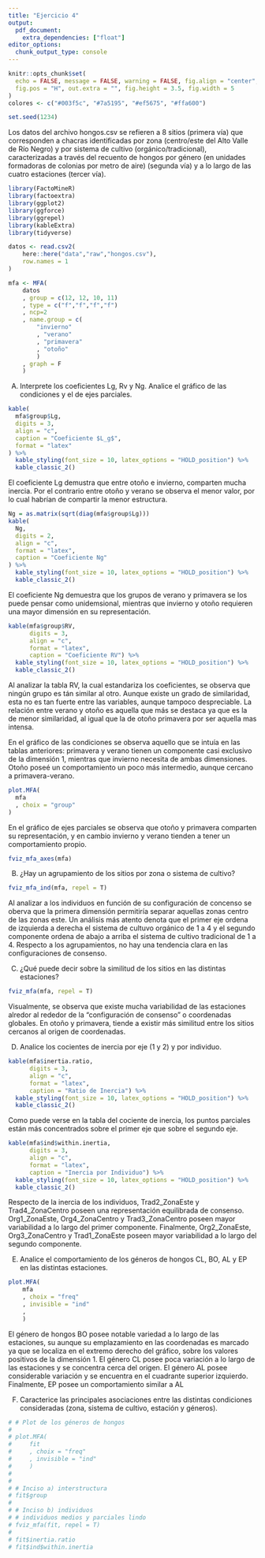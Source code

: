 ```yaml
---
title: "Ejercicio 4"
output: 
  pdf_document:
    extra_dependencies: ["float"]
editor_options: 
  chunk_output_type: console
---
```


```r
knitr::opts_chunk$set(
  echo = FALSE, message = FALSE, warning = FALSE, fig.align = "center",
  fig.pos = "H", out.extra = "", fig.height = 3.5, fig.width = 5
)
colores <- c("#003f5c", "#7a5195", "#ef5675", "#ffa600")

set.seed(1234)

```

Los datos del archivo hongos.csv se refieren a 8 sitios (primera vía) que 
corresponden a chacras identificadas por zona (centro/este del Alto Valle de 
Río Negro) y por sistema de cultivo (orgánico/tradicional), caracterizadas a 
través del recuento de hongos por género (en unidades formadoras de colonias 
por metro de aire) (segunda vía) y a lo largo de las cuatro estaciones 
(tercer vía).



```r
library(FactoMineR)
library(factoextra)
library(ggplot2)
library(ggforce)
library(ggrepel)
library(kableExtra)
library(tidyverse)
```

```r
datos <- read.csv2(
    here::here("data","raw","hongos.csv"),
    row.names = 1
)
```

```r
mfa <- MFA(
    datos
    , group = c(12, 12, 10, 11)
    , type = c("f","f","f","f")
    , ncp=2
    , name.group = c(
        "invierno"
        , "verano"
        , "primavera"
        , "otoño"
        )
    , graph = F
    )
```



A) Interprete los coeficientes Lg, Rv y Ng. Analice el gráfico de las 
condiciones y el de ejes parciales.


```r

kable(
  mfa$group$Lg,
  digits = 3,
  align = "c",
  caption = "Coeficiente $L_g$",
  format = "latex"
) %>%
  kable_styling(font_size = 10, latex_options = "HOLD_position") %>%
  kable_classic_2()

```

El coeficiente Lg demustra que entre otoño e invierno, comparten mucha inercia. 
Por el contrario entre otoño y verano se observa el menor valor, por lo cual 
habrían de compartir la menor estructura. 

```r
Ng = as.matrix(sqrt(diag(mfa$group$Lg)))
kable(
  Ng,
  digits = 2,
  align = "c",
  format = "latex",
  caption = "Coeficiente Ng"
) %>%
  kable_styling(font_size = 10, latex_options = "HOLD_position") %>%
  kable_classic_2()

```

El coeficiente Ng demuestra que los grupos de verano y primavera se los puede 
pensar como unidemsional, mientras que invierno y otoño requieren una mayor 
dimensión en su representación.


```r

kable(mfa$group$RV,
      digits = 3,
      align = "c",
      format = "latex",
      caption = "Coeficiente RV") %>%
  kable_styling(font_size = 10, latex_options = "HOLD_position") %>%
  kable_classic_2()

```

Al analizar la tabla RV, la cual estandariza los coeficientes, se observa que 
ningún grupo es tán similar al otro. Aunque existe un grado de similaridad, 
esta no es tan fuerte entre las variables, aunque tampoco despreciable. La 
relación entre verano y otoño es aquella que más se destaca ya que es la de 
menor similaridad, al igual que la de otoño primavera por ser aquella mas 
intensa.


En el gráfico de las condiciones se observa aquello que se intuía en las tablas 
anteriores: primavera y verano tienen un componente casi exclusivo de la 
dimensión 1, mientras que invierno necesita de ambas dimensiones. Otoño poseé 
un comportamiento un poco más intermedio, aunque cercano a primavera-verano.

```r
plot.MFA(
  mfa
  , choix = "group"
)
```

En el gráfico de ejes parciales se observa que otoño y primavera comparten su 
representación, y en cambio invierno y verano tienden a tener un comportamiento 
propio.

```r
fviz_mfa_axes(mfa)
```


B) ¿Hay un agrupamiento de los sitios por zona o sistema de cultivo?

```r

fviz_mfa_ind(mfa, repel = T)
```

Al analizar a los individuos en función de su configuración de concenso se 
oberva que la primera dimensión permitiría separar aquellas zonas centro de las 
zonas este. Un análisis más atento denota que el primer eje ordena de izquierda 
a derecha el sistema de cultuvo orgánico de 1 a 4 y el segundo componente ordena
de abajo a arriba el sistema de cultivo tradicional de 1 a 4. Respecto a los
agrupamientos, no hay una tendencia clara en las configuraciones de consenso.


C) ¿Qué puede decir sobre la similitud de los sitios en las distintas estaciones?

```r

fviz_mfa(mfa, repel = T)
```

Visualmente, se observa que existe mucha variabilidad de las estaciones alredor 
al rededor de la "configuración de consenso" o coordenadas globales. En otoño y
primavera, tiende a existir más similitud entre los sitios cercanos al origen de
coordenadas.

D) Analice los cocientes de inercia por eje (1 y 2) y por individuo.

```r
kable(mfa$inertia.ratio,
      digits = 3,
      align = "c",
      format = "latex",
      caption = "Ratio de Inercia") %>%
  kable_styling(font_size = 10, latex_options = "HOLD_position") %>%
  kable_classic_2()
```

Como puede verse en la tabla del cociente de inercia, los puntos parciales están
más concentrados sobre el primer eje que sobre el segundo eje.

```r
kable(mfa$ind$within.inertia,
      digits = 3,
      align = "c",
      format = "latex",
      caption = "Inercia por Individuo") %>%
  kable_styling(font_size = 10, latex_options = "HOLD_position") %>%
  kable_classic_2()
```

Respecto de la inercia de los individuos, Trad2_ZonaEste y Trad4_ZonaCentro poseen una representación equilibrada de consenso. Org1_ZonaEste, Org4_ZonaCentro y Trad3_ZonaCentro poseen mayor variabilidad a lo largo del primer componente. Finalmente, Org2_ZonaEste, Org3_ZonaCentro y Trad1_ZonaEste poseen mayor variabilidad a lo largo del segundo componente.

E) Analice el comportamiento de los géneros de hongos CL, BO, AL y EP en las 
distintas estaciones.

```r
plot.MFA(
    mfa
    , choix = "freq"
    , invisible = "ind"
    , 
    )
```

El género de hongos BO posee notable variedad a lo largo de las estaciones, su 
aunque su emplazamiento en las coordenadas es marcado ya que se localiza en el
extremo derecho del gráfico, sobre los valores  positivos de la dimensión 1. 
El género CL posee poca variación a lo largo de las estaciones y se concentra 
cerca del origen. El género AL posee considerable variación y se encuentra en 
el cuadrante superior izquierdo. Finalmente, EP posee un comportamiento similar 
a AL 


F) Caracterice las principales asociaciones entre las distintas condiciones 
consideradas (zona, sistema de cultivo, estación y géneros).




```r
# # Plot de los géneros de hongos
# 
# plot.MFA(
#     fit
#     , choix = "freq"
#     , invisible = "ind"
#     )
# 
# 
# # Inciso a) interstructura
# fit$group
# 
# # Inciso b) individuos
# # individuos medios y parciales lindo
# fviz_mfa(fit, repel = T)
# 
# fit$inertia.ratio
# fit$ind$within.inertia
```


